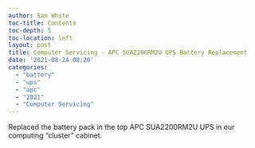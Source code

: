```yaml
---
author: Sam White
toc-title: Contents
toc-depth: 5
toc-location: left
layout: post
title: Computer Servicing - APC SUA2200RM2U UPS Battery Replacement
date: '2021-08-24 08:20'
categories:
  - "battery"
  - "ups"
  - "apc" 
  - "2021"
  - "Computer Servicing"
---
```

Replaced the battery pack in the top APC SUA2200RM2U UPS in our computing "cluster" cabinet.
